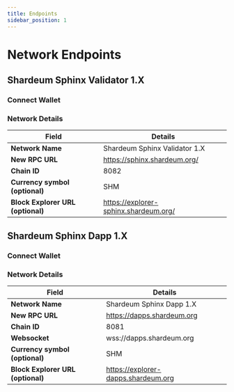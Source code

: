 ```yaml
---
title: Endpoints
sidebar_position: 1
---
```


# Network Endpoints

## Shardeum Sphinx Validator 1.X

### Connect Wallet


<NetworkButton1/>

### Network Details

| **Field**                         	| **Details**               	
|-----------------------------------	|----------------------------
| **Network Name**                  	| Shardeum Sphinx Validator 1.X    	
| **New RPC URL**                   	| https://sphinx.shardeum.org/                    
| **Chain ID**                      	| 8082                        	
| **Currency symbol (optional)**    	| SHM                       	
| **Block Explorer URL (optional)** 	| https://explorer-sphinx.shardeum.org/



## Shardeum Sphinx Dapp 1.X

### Connect Wallet


<NetworkButton0/>

### Network Details

| **Field**                         	| **Details**               	
|-----------------------------------	|----------------------------
| **Network Name**                  	| Shardeum Sphinx Dapp 1.X   	
| **New RPC URL**                   	| https://dapps.shardeum.org                    
| **Chain ID**                      	| 8081                        	
| **Websocket**                      	| wss://dapps.shardeum.org                        	
| **Currency symbol (optional)**    	| SHM                       	
| **Block Explorer URL (optional)** 	| https://explorer-dapps.shardeum.org
